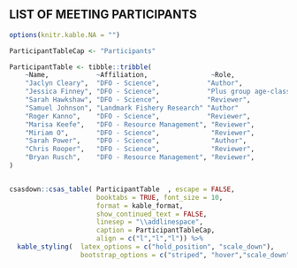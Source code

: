 ## LIST OF MEETING PARTICIPANTS {-}
<!--
[Mandatory.
The list is to include the name of each participant and their affiliation.]
-->


```r

options(knitr.kable.NA = "")

ParticipantTableCap <- "Participants"

ParticipantTable <- tibble::tribble( 
    ~Name,            ~Affiliation,                ~Role,
    "Jaclyn Cleary",  "DFO - Science",            "Author",
    "Jessica Finney", "DFO - Science",            "Plus group age-class",
    "Sarah Hawkshaw", "DFO - Science",            "Reviewer",
    "Samuel Johnson", "Landmark Fishery Research" "Author"
    "Roger Kanno",    "DFO - Science",            "Reviewer",
    "Marisa Keefe",   "DFO - Resource Management", "Reviewer",
    "Miriam O",       "DFO - Science",             "Reviewer",
    "Sarah Power",    "DFO - Science",             "Author",   
    "Chris Rooper",   "DFO - Science",             "Reviewer",
    "Bryan Rusch",    "DFO - Resource Management", "Reviewer",
)


csasdown::csas_table( ParticipantTable  , escape = FALSE,
                      booktabs = TRUE, font_size = 10,
                      format = kable_format,
                      show_continued_text = FALSE,
                      linesep = "\\addlinespace",
                      caption = ParticipantTableCap,
                      align = c("l","l","l")) %>%
  kable_styling(  latex_options = c("hold_position", "scale_down"),
                  bootstrap_options = c("striped", "hover","scale_down"))


```

\clearpage
